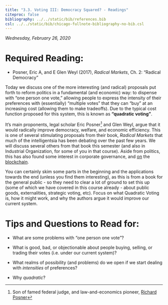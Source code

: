 ```yaml
---
title: "3.3. Voting III: Democracy Squared? - Readings"
citeproc: false
bibliography: ../../static/bib/references.bib
csl: ../../static/bib/chicago-fullnote-bibliography-no-bib.csl
---
```


*Wednesday, February 26, 2020*

# Required Reading:

- <i class="fas fas fa-book"></i> Posner, Eric A, and E Glen Weyl (2017), *Radical Markets*, Ch. 2: "Radical Democracy"

Today we discuss one of the more interesting (and radical) proposals put forth to reform politics in a fundamental (and economic) way: to dispense with "one person one vote," allowing people to express the intensity of their preferences with (essentially) "multiple votes" that they can "buy" at an increasing cost (allowing them to make tradeoffs). Due to the typical cost function proposed for this system, this is known as **"quadratic voting"**. 

It's main proponents, legal scholar Eric Posner^[Son of famed federal judge, and law-and-economics pioneer, [Richard Posner](https://en.wikipedia.org/wiki/Richard_Posner)] and Glen Weyl, argue that it would radically improve democracy, welfare, and economic efficiency. This is one of several stimulating proposals from their book, *Radical Markets* that much of the intelligentsia has been debating over the past few years. We will discuss several others from that book this semester (and also in Industrial Organization, for some of you in that course). Aside from politics, this has also found some interest in corporate governance, and [on](https://vitalik.ca/general/2019/12/07/quadratic.html) the [blockchain](https://medium.com/eximchain/what-makes-quadratic-voting-an-effective-democratic-voting-mechanism-d7a555de8f6b).

You can certainly skim some parts in the beginning and the applications towards the end (unless you find them interesting), as this is from a book for the general public - so they need to clear a lot of ground to set this up (some of which we have covered in this course already - about public goods, externalities, strategic voting, etc). Focus on what Quadratic Voting is, how it might work, and why the authors argue it would improve our current system.

# Tips and Questions to Read for:

- What are some problems with "one person one vote"?

- What is good, bad, or objectionable about people buying, selling, or trading their votes (i.e. under our current system)?

- What realms of possibility (and problems) do we open if we start dealing with *intensities* of preferences?

- Why *quadratic*?
